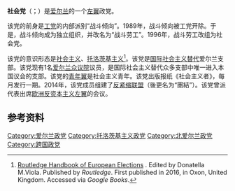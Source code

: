 {{Infobox political party
| name = 社会党
|原文名=Socialist Party
| logo = 
| colorcode = #FF3300
| foundation = {{Start date and age|1996}}
| ideology = [[民主社会主义|民主社会主义]]<br>[[政治激进主义|政治激进主义]]<br />[[托洛茨基主义|托洛茨基主义]]<ref>[https://books.google.co.uk/books?id=yctgCgAAQBAJ&pg=PT377&lpg=PT377&dq=Trotskyist+socialist+party+ireland&source=bl&ots=KmXJ5pPcpA&sig=A-b31WyeZUsHvL4JUmvPMKikS0A&hl=en&sa=X&ved=0ahUKEwien-O2xaHVAhVC1RoKHbIJCDY4ChDoAQhYMAg#v=onepage&q=Trotskyist%20socialist%20party%20ireland&f=false ''Routledge Handbook of European Elections''] {{Wayback|url=https://books.google.co.uk/books?id=yctgCgAAQBAJ&pg=PT377&lpg=PT377&dq=Trotskyist+socialist+party+ireland&source=bl&ots=KmXJ5pPcpA&sig=A-b31WyeZUsHvL4JUmvPMKikS0A&hl=en&sa=X&ved=0ahUKEwien-O2xaHVAhVC1RoKHbIJCDY4ChDoAQhYMAg#v=onepage&q=Trotskyist%20socialist%20party%20ireland&f=false |date=20181116053632 }}. Edited by Donatella M.Viola. Published by ''Routledge''. First published in 2016, in Oxon, United Kingdom. Accessed via ''Google Books''.</ref><br>[[欧洲怀疑主义|欧洲怀疑主义]]<ref name="auto">{{cite web|url=http://socialistparty.ie/2016/06/ireland-brexit-and-why-the-eu-must-be-opposed/|title=Ireland, Brexit and why the EU must be opposed|publisher=Socialist Party|date=28 June 2016|accessdate=10 February 2017|archive-date=2018-12-25|archive-url=https://web.archive.org/web/20181225171127/http://socialistparty.ie/2016/06/ireland-brexit-and-why-the-eu-must-be-opposed/|dead-url=no}}</ref>
| headquarters =  [[都柏林|都柏林]]8区托马斯街141号
| international = [[国际社会主义替代|国际社会主义替代]]<ref>[http://socialistparty.ie/about-us/ About us] {{Wayback|url=http://socialistparty.ie/about-us/ |date=20150215215122 }}. ''Socialist Party (Ireland)'' (official website). Retrieved 25 July 2017.</ref>
| website = {{URL|http://socialistparty.ie/|socialistparty.ie}}<br>{{URL|http://www.socialistpartyni.org/|socialistpartyni.org}}
| country = 爱尔兰
| 领袖 = 集体领导
| split = [[工党_(爱尔兰)|工党]]
| newspaper = 《[[社会主义者_(爱尔兰报纸)|社会主义者]]》
| youth_wing = [[社会主义青年_(爱尔兰)|社会主义青年]]
| position = [[左翼|左翼]]至[[极左翼|极左翼]]
| national = {{nowrap|[[团结_(爱尔兰)|团结]]<br>[[跨社区劳工替代|跨社区劳工替代]]}}
| european = [[欧洲反资本主义左翼|欧洲反资本主义左翼]]
| colours = [[红色|红色]]和[[白色|白色]]
| country2 = 北爱尔兰
}}
'''社会党'''（{{lang-ga|Páirtí Sóisialach}}；{{lang-en|Socialist Party}}）是[[爱尔兰|爱尔兰]]的一个[[左翼|左翼]]政党。

该党的前身是[[工党_(爱尔兰)|工党]]的内部派别“战斗倾向”。1989年，战斗倾向被工党开除。于是，战斗倾向成为独立组织，并改名为“战斗劳工”。1996年，战斗劳工改组为社会党。

该党的意识形态是[[社会主义|社会主义]]、[[托洛茨基主义|托洛茨基主义]]<ref>[https://books.google.co.uk/books?id=yctgCgAAQBAJ&pg=PT377&lpg=PT377&dq=Trotskyist+socialist+party+ireland&source=bl&ots=KmXJ5pPcpA&sig=A-b31WyeZUsHvL4JUmvPMKikS0A&hl=en&sa=X&ved=0ahUKEwien-O2xaHVAhVC1RoKHbIJCDY4ChDoAQhYMAg#v=onepage&q=Trotskyist%20socialist%20party%20ireland&f=false Routledge Handbook of European Elections] {{Wayback|url=https://books.google.co.uk/books?id=yctgCgAAQBAJ&pg=PT377&lpg=PT377&dq=Trotskyist+socialist+party+ireland&source=bl&ots=KmXJ5pPcpA&sig=A-b31WyeZUsHvL4JUmvPMKikS0A&hl=en&sa=X&ved=0ahUKEwien-O2xaHVAhVC1RoKHbIJCDY4ChDoAQhYMAg#v=onepage&q=Trotskyist%20socialist%20party%20ireland&f=false |date=20181116053632 }}. Edited by Donatella M.Viola. Published by ''Routledge''. First published in 2016, in Oxon, United Kingdom. Accessed via ''Google Books''.</ref>。该党是[[国际社会主义替代|国际社会主义替代]]爱尔兰支部。该党现有1名[[爱尔兰众议院|爱尔兰众议院]]议员，是国际社会主义替代众多支部中唯一进入本国议会的支部。该党的[[青年翼|青年翼]]是社会主义青年。该党出版报纸《社会主义者》，每月发行一期。2014年，该党成员组建了[[反紧缩联盟|反紧缩联盟]]（後更名为“團結”）。该党曾派代表出席[[欧洲反资本主义左翼|欧洲反资本主义左翼]]的会议。

==参考资料==
{{reflist}}

[[Category:爱尔兰政党|Category:爱尔兰政党]]
[[Category:托洛茨基主义政党|Category:托洛茨基主义政党]]
[[Category:北爱尔兰政党|Category:北爱尔兰政党]]
[[Category:跨国政党|Category:跨国政党]]